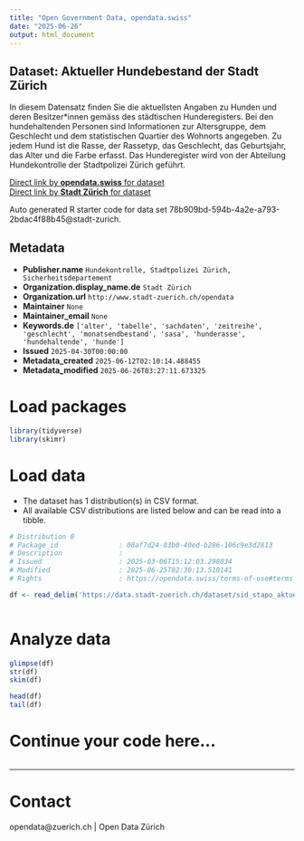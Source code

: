```yaml
---
title: "Open Government Data, opendata.swiss"
date: "2025-06-26"
output: html_document
---
```


## Dataset: Aktueller Hundebestand der Stadt Zürich

In diesem Datensatz finden Sie die aktuellsten Angaben zu Hunden und deren Besitzer*innen gemäss des städtischen Hunderegisters.
Bei den hundehaltenden Personen sind Informationen zur Altersgruppe, dem Geschlecht und dem statistischen Quartier des Wohnorts angegeben. Zu jedem Hund ist die Rasse, der Rassetyp, das Geschlecht, das Geburtsjahr, das Alter und die Farbe erfasst. Das Hunderegister wird von der Abteilung Hundekontrolle der Stadtpolizei Zürich geführt.

[Direct link by **opendata.swiss** for dataset](https://opendata.swiss/de/dataset/aktueller-hundebestand-der-stadt-zurich)<br>
[Direct link by **Stadt Zürich** for dataset](https://data.stadt-zuerich.ch/dataset/sid_stapo_aktueller_hundebestand_monat_od1003)

Auto generated R starter code for data set 78b909bd-594b-4a2e-a793-2bdac4f88b45@stadt-zurich.

## Metadata

- **Publisher.name** `Hundekontrolle, Stadtpolizei Zürich, Sicherheitsdepartement`
- **Organization.display_name.de** `Stadt Zürich`
- **Organization.url** `http://www.stadt-zuerich.ch/opendata`
- **Maintainer** `None`
- **Maintainer_email** `None`
- **Keywords.de** `['alter', 'tabelle', 'sachdaten', 'zeitreihe', 'geschlecht', 'monatsendbestand', 'sasa', 'hunderasse', 'hundehaltende', 'hunde']`
- **Issued** `2025-04-30T00:00:00`
- **Metadata_created** `2025-06-12T02:10:14.488455`
- **Metadata_modified** `2025-06-26T03:27:11.673325`


# Load packages

```r

library(tidyverse)
library(skimr)

```

# Load data

-   The dataset has 1 distribution(s) in CSV format.
-   All available CSV distributions are listed below and can be read into a tibble.

```r

# Distribution 0
# Package_id               : 08af7d24-83b0-40ed-b286-106c9e3d2813
# Description              : 
# Issued                   : 2025-03-06T15:12:03.298034
# Modified                 : 2025-06-25T02:30:13.510141
# Rights                   : https://opendata.swiss/terms-of-use#terms_open

df <- read_delim('https://data.stadt-zuerich.ch/dataset/sid_stapo_aktueller_hundebestand_monat_od1003/download/KUL100OD1003.csv')



```

# Analyze data

```r

glimpse(df)
str(df)
skim(df)

head(df)
tail(df)

```

# Continue your code here...

```r

```

------------------------------------------------------------------------

# Contact

opendata@zuerich.ch | Open Data Zürich
